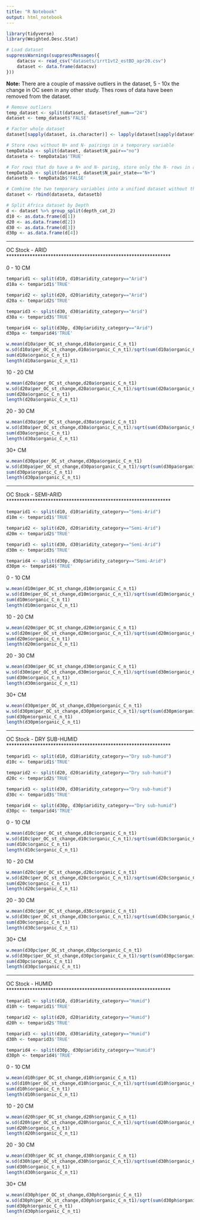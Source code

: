 ```yaml
---
title: "R Notebook"
output: html_notebook
---
```


```r
library(tidyverse)
library(Weighted.Desc.Stat)
```

```r
# Load dataset
suppressWarnings(suppressMessages({
    datacsv <- read_csv("datasets/irrt1vt2_estBD_apr20.csv")
    dataset <- data.frame(datacsv)
}))
```

<b>Note:</b> There are a couple of massive outliers in the dataset, 5 - 10x the change in OC seen in any other study.  Thes rows of data have been removed from the dataset.

```r
# Remove outliers
temp_dataset <- split(dataset, dataset$ref_num=="24")
dataset <- temp_dataset$'FALSE'
```

```r
# Factor whole dataset
dataset[sapply(dataset, is.character)] <- lapply(dataset[sapply(dataset, is.character)], as.factor)

# Store rows without N+ and N- pairings in a temporary variable
tempData1a <- split(dataset, dataset$N_pair=="no")
dataseta <- tempData1a$'TRUE'

# For rows that do have a N+ and N- paring, store only the N- rows in a temporary variable
tempData1b <- split(dataset, dataset$N_pair_state=="N+")
datasetb <- tempData1b$'FALSE'

# Combine the two temporary variables into a unified dataset without the N+ treatments where such pairings exist in the dataset
dataset <- rbind(dataseta, datasetb)

# Split Africa dataset by Depth
d <- dataset %>% group_split(depth_cat_2)
d10 <- as.data.frame(d[1])
d20 <- as.data.frame(d[2])
d30 <- as.data.frame(d[3])
d30p <- as.data.frame(d[4])
```

***************************************************************
OC Stock - ARID
***************************************************************

0 - 10 CM
```r
temparid1 <- split(d10, d10$aridity_category=="Arid")
d10a <- temparid1$'TRUE'

temparid2 <- split(d20, d20$aridity_category=="Arid")
d20a <- temparid2$'TRUE'

temparid3 <- split(d30, d30$aridity_category=="Arid")
d30a <- temparid3$'TRUE'

temparid4 <- split(d30p, d30p$aridity_category=="Arid")
d30pa <- temparid4$'TRUE'
```


```r
w.mean(d10a$per_OC_st_change,d10a$organic_C_n_t1)
w.sd(d10a$per_OC_st_change,d10a$organic_C_n_t1)/sqrt(sum(d10a$organic_C_n_t1))
sum(d10a$organic_C_n_t1)
length(d10a$organic_C_n_t1)
```

10 - 20 CM
```r
w.mean(d20a$per_OC_st_change,d20a$organic_C_n_t1)
w.sd(d20a$per_OC_st_change,d20a$organic_C_n_t1)/sqrt(sum(d20a$organic_C_n_t1))
sum(d20a$organic_C_n_t1)
length(d20a$organic_C_n_t1)
```

20 - 30 CM
```r
w.mean(d30a$per_OC_st_change,d30a$organic_C_n_t1)
w.sd(d30a$per_OC_st_change,d30a$organic_C_n_t1)/sqrt(sum(d30a$organic_C_n_t1))
sum(d30a$organic_C_n_t1)
length(d30a$organic_C_n_t1)
```

30+ CM
```r
w.mean(d30pa$per_OC_st_change,d30pa$organic_C_n_t1)
w.sd(d30pa$per_OC_st_change,d30pa$organic_C_n_t1)/sqrt(sum(d30pa$organic_C_n_t1))
sum(d30pa$organic_C_n_t1)
length(d30pa$organic_C_n_t1)
```

***************************************************************
OC Stock - SEMI-ARID
***************************************************************


```r
temparid1 <- split(d10, d10$aridity_category=="Semi-Arid")
d10m <- temparid1$'TRUE'

temparid2 <- split(d20, d20$aridity_category=="Semi-Arid")
d20m <- temparid2$'TRUE'

temparid3 <- split(d30, d30$aridity_category=="Semi-Arid")
d30m <- temparid3$'TRUE'

temparid4 <- split(d30p, d30p$aridity_category=="Semi-Arid")
d30pm <- temparid4$'TRUE'
```

0 - 10 CM
```r
w.mean(d10m$per_OC_st_change,d10m$organic_C_n_t1)
w.sd(d10m$per_OC_st_change,d10m$organic_C_n_t1)/sqrt(sum(d10m$organic_C_n_t1))
sum(d10m$organic_C_n_t1)
length(d10m$organic_C_n_t1)
```

10 - 20 CM
```r
w.mean(d20m$per_OC_st_change,d20m$organic_C_n_t1)
w.sd(d20m$per_OC_st_change,d20m$organic_C_n_t1)/sqrt(sum(d20m$organic_C_n_t1))
sum(d20m$organic_C_n_t1)
length(d20m$organic_C_n_t1)
```

20 - 30 CM
```r
w.mean(d30m$per_OC_st_change,d30m$organic_C_n_t1)
w.sd(d30m$per_OC_st_change,d30m$organic_C_n_t1)/sqrt(sum(d30m$organic_C_n_t1))
sum(d30m$organic_C_n_t1)
length(d30m$organic_C_n_t1)
```

30+ CM
```r
w.mean(d30pm$per_OC_st_change,d30pm$organic_C_n_t1)
w.sd(d30pm$per_OC_st_change,d30pm$organic_C_n_t1)/sqrt(sum(d30pm$organic_C_n_t1))
sum(d30pm$organic_C_n_t1)
length(d30pm$organic_C_n_t1)
```


***************************************************************
OC Stock - DRY SUB-HUMID
***************************************************************


```r
temparid1 <- split(d10, d10$aridity_category=="Dry sub-humid")
d10c <- temparid1$'TRUE'

temparid2 <- split(d20, d20$aridity_category=="Dry sub-humid")
d20c <- temparid2$'TRUE'

temparid3 <- split(d30, d30$aridity_category=="Dry sub-humid")
d30c <- temparid3$'TRUE'

temparid4 <- split(d30p, d30p$aridity_category=="Dry sub-humid")
d30pc <- temparid4$'TRUE'
```

0 - 10 CM
```r
w.mean(d10c$per_OC_st_change,d10c$organic_C_n_t1)
w.sd(d10c$per_OC_st_change,d10c$organic_C_n_t1)/sqrt(sum(d10c$organic_C_n_t1))
sum(d10c$organic_C_n_t1)
length(d10c$organic_C_n_t1)
```

10 - 20 CM
```r
w.mean(d20c$per_OC_st_change,d20c$organic_C_n_t1)
w.sd(d20c$per_OC_st_change,d20c$organic_C_n_t1)/sqrt(sum(d20c$organic_C_n_t1))
sum(d20c$organic_C_n_t1)
length(d20c$organic_C_n_t1)
```

20 - 30 CM
```r
w.mean(d30c$per_OC_st_change,d30c$organic_C_n_t1)
w.sd(d30c$per_OC_st_change,d30c$organic_C_n_t1)/sqrt(sum(d30c$organic_C_n_t1))
sum(d30c$organic_C_n_t1)
length(d30c$organic_C_n_t1)
```

30+ CM
```r
w.mean(d30pc$per_OC_st_change,d30pc$organic_C_n_t1)
w.sd(d30pc$per_OC_st_change,d30pc$organic_C_n_t1)/sqrt(sum(d30pc$organic_C_n_t1))
sum(d30pc$organic_C_n_t1)
length(d30pc$organic_C_n_t1)
```


***************************************************************
OC Stock - HUMID
***************************************************************


```r
temparid1 <- split(d10, d10$aridity_category=="Humid")
d10h <- temparid1$'TRUE'

temparid2 <- split(d20, d20$aridity_category=="Humid")
d20h <- temparid2$'TRUE'

temparid3 <- split(d30, d30$aridity_category=="Humid")
d30h <- temparid3$'TRUE'

temparid4 <- split(d30p, d30p$aridity_category=="Humid")
d30ph <- temparid4$'TRUE'
```

0 - 10 CM
```r
w.mean(d10h$per_OC_st_change,d10h$organic_C_n_t1)
w.sd(d10h$per_OC_st_change,d10h$organic_C_n_t1)/sqrt(sum(d10h$organic_C_n_t1))
sum(d10h$organic_C_n_t1)
length(d10h$organic_C_n_t1)
```

10 - 20 CM
```r
w.mean(d20h$per_OC_st_change,d20h$organic_C_n_t1)
w.sd(d20h$per_OC_st_change,d20h$organic_C_n_t1)/sqrt(sum(d20h$organic_C_n_t1))
sum(d20h$organic_C_n_t1)
length(d20h$organic_C_n_t1)
```

20 - 30 CM
```r
w.mean(d30h$per_OC_st_change,d30h$organic_C_n_t1)
w.sd(d30h$per_OC_st_change,d30h$organic_C_n_t1)/sqrt(sum(d30h$organic_C_n_t1))
sum(d30h$organic_C_n_t1)
length(d30h$organic_C_n_t1)
```

30+ CM
```r
w.mean(d30ph$per_OC_st_change,d30ph$organic_C_n_t1)
w.sd(d30ph$per_OC_st_change,d30ph$organic_C_n_t1)/sqrt(sum(d30ph$organic_C_n_t1))
sum(d30ph$organic_C_n_t1)
length(d30ph$organic_C_n_t1)
```
